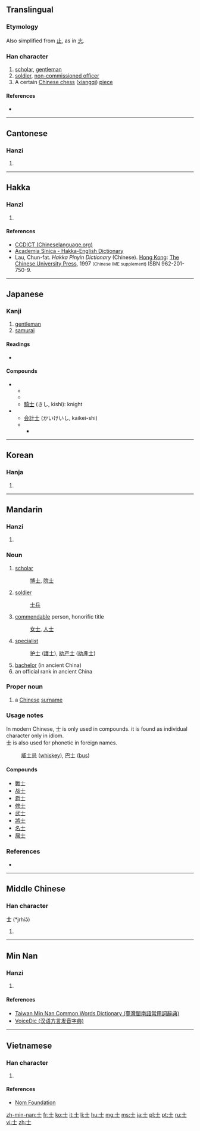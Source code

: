 {{also|土|±}}
==Translingual==
{{stroke order|strokes=3}}
{{stroke order|type=animate}}

===Etymology===
Also simplified from [[止]], as in [[志]].

{{Han etyl}}

===Han character===
{{Han char|rn=33|rad=士|as=00|sn=3|four=4010<sub>0</sub>|canj=十一 (JM)|ids=⿱[[十]][[一]]}}

# [[scholar]], [[gentleman]]
# [[soldier]], [[non-commissioned officer]]
# A certain [[Chinese chess]] ([[xiangqi]]) [[piece]]

====References====
* {{Han ref|kx=0242.380|dkj=05638|dj=0482.380|hdz=10416.010|uh=58EB|ud=22763|bh=A468|bd=42088}}

----

==Cantonese==

===Hanzi===
{{yue-hanzi|jyut=si6|y=si6}}

# {{defn|lang=yue|sort=士00}}

----

==Hakka==

===Hanzi===
{{hak-hanzi|poj=sṳ|gd=se<sup>5</sup> [Meixian], sii<sup>6</sup> [Hailu], sii<sup>5</sup> [Kwangtung, Siyan], su<sup>3</sup> [Bao'an, Dongguan]|hpy=si4}}

# {{defn|lang=hak|sort=士00}}

====References====
*[http://www.chinalanguage.com/dictionaries/?mode=view&view=chardict&query=%E5%A3%AB CCDICT (Chineselanguage.org)]
*[http://minhakka.ling.sinica.edu.tw/bkg/hakyin/search.php?DETAIL=1&LIMIT=id=40741&dbname=su_tian_1&graph=2 Academia Sinica - Hakka-English Dictionary]
*Lau, Chun-fat. ''Hakka Pinyin Dictionary'' (Chinese). [[Hong Kong]]: [[w:Chinese University of Hong Kong|The Chinese University Press]], 1997 <small>(Chinese IME supplement)</small> ISBN 962-201-750-9.

----

==Japanese==

===Kanji===
{{ja-kanji|grade=4|rs=士00}}

# [[gentleman]]
# [[samurai]]

====Readings====
* {{ja-readings|on=[[し]] (shi), [[じ]] (ji)|kun=[[さむらい]] (samurai), [[つかさ]] (tsukasa)}}

====Compounds====
* {{sense|samurai}}
** {{term|武士||samurai|tr=[[bushi]]|lang=ja|sc=Jpan}}
** {{term|戦士||[[soldier]], [[warrior]]|tr=[[せんし]], [[senshi]]|lang=ja|sc=Jpan}}
** [[騎士]] (きし, kishi): knight
* {{sense|person who has a good social background}}
** [[会計士]] (かいけいし, kaikei-shi)
** {{term|博士||doctor (degree)|tr=hakase|lang=ja|sc=Jpan}}
*** {{term|博士論文||doctoral thesis|tr=hakase ronbun|lang=ja|sc=Jpan}}

----

==Korean==

===Hanja===
{{ko-hanja|hangeul=사|rv=sa|mr=sa}}

# {{defn|lang=ko|sort=士00}}

----

==Mandarin==

===Hanzi===
{{cmn-hanzi|pin=[[shì]] ([[shi4]])|wg=shih<sup>4</sup>}}

# {{defn|lang=cmn|sort=士00}}

===Noun===
{{cmn-noun|ts|pin=shì|pint=shi4|sort=士00}}

# [[scholar]]
#: [[博士]], [[院士]]
# [[soldier]]
#: [[士兵]]
# [[commendable]] person, honorific title 
#: [[女士]], [[人士]] 
# [[specialist]]
#: [[护士]] ([[護士]]), [[助产士]] ([[助產士]])
# [[bachelor]] (in ancient China)
# an official rank in ancient China

===Proper noun===
{{cmn-proper noun|ts|pin=shì|pint=shi4|sort=士00}}

# a [[Chinese]] [[surname]]

===Usage notes===
In modern Chinese, 士 is only used in compounds. it is found as individual character only in idiom.<br>
士 is also used for phonetic in foreign names. 
: [[威士忌]] ([[whiskey]]), [[巴士]] ([[bus]])

====Compounds====
* [[戰士]]
* [[战士]]
* [[爵士]]
* [[修士]]
* [[武士]]
* [[將士]]
* [[名士]]
* [[居士]]

===References===
* {{cite web
| url = http://www.mdbg.net/chindict/chindict.php?page=worddict&wdrst=0&wdqb=士
| title = 士
| work = MDBG English to Chinese dictionary ( Based on CC-CEDICT )
| language = Mandarin/English
| accessdate = 2014-02-15}}

----

==Middle Chinese==

===Han character===
'''士''' (*jrhiə̌)<!--asterisk indicates that this character appears more than four times in the Tang Dynasty corpus of literature-->

# {{defn|lang=ltc|sort=士00}}

----

==Min Nan==

===Hanzi===
{{nan-hanzi|poj=|tlpa=sū (su<sup>7</sup>)|gd=sy<sup>4</sup>}}

# {{defn|lang=nan|sort=士00}}

====References====
*[http://twblg.dict.edu.tw/holodict_new/result_detail.jsp?n_no=193&curpage=1&sample=%E5%A3%AB&radiobutton=1&querytarget=1&limit=20&pagenum=2&rowcount=25 Taiwan Min Nan Common Words Dictionary (臺灣閩南語常用詞辭典)]
*[http://cn.voicedic.com/ VoiceDic (汉语方言发音字典)]

----

==Vietnamese==

===Han character===
{{vi-hantu|[[sĩ]], [[sãi]], [[sõi]], [[sỡi]]|rs=士00}}

# {{defn|lang=vi|sort=士00}}

====References====
*[http://nomfoundation.org/common/nom_details.php?codepoint=58eb Nom Foundation]

[[Category:CJKV radicals| ]]

[[zh-min-nan:士]]
[[fr:士]]
[[ko:士]]
[[it:士]]
[[li:士]]
[[hu:士]]
[[mg:士]]
[[ms:士]]
[[ja:士]]
[[pl:士]]
[[pt:士]]
[[ru:士]]
[[vi:士]]
[[zh:士]]